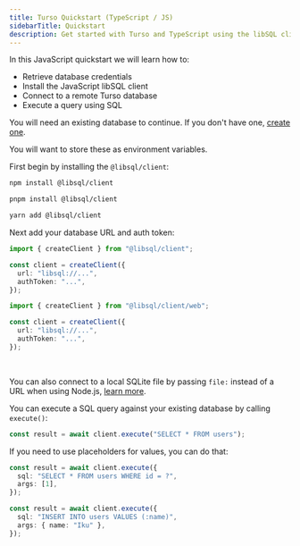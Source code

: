 ```yaml
---
title: Turso Quickstart (TypeScript / JS)
sidebarTitle: Quickstart
description: Get started with Turso and TypeScript using the libSQL client in a few simple steps
---
```


In this JavaScript quickstart we will learn how to:

- Retrieve database credentials
- Install the JavaScript libSQL client
- Connect to a remote Turso database
- Execute a query using SQL

<Steps>
  <Step title="Retrieve database credentials">

You will need an existing database to continue. If you don't have one, [create one](/quickstart).

<Snippet file="retrieve-database-credentials.mdx" />

<Info>You will want to store these as environment variables.</Info>

  </Step>

  <Step title="Install @libsql/client">

First begin by installing the `@libsql/client`:

<CodeGroup>

```bash npm
npm install @libsql/client
```

```bash pnpm
pnpm install @libsql/client
```

```bash yarn
yarn add @libsql/client
```

</CodeGroup>

  </Step>
  <Step title="Initialize a new client">
    Next add your database URL and auth token:

<CodeGroup>

```ts Node.js
import { createClient } from "@libsql/client";

const client = createClient({
  url: "libsql://...",
  authToken: "...",
});
```

```ts Edge Runtimes
import { createClient } from "@libsql/client/web";

const client = createClient({
  url: "libsql://...",
  authToken: "...",
});
```

</CodeGroup>

<br />

<Info>

You can also connect to a local SQLite file by passing `file:` instead of a URL when using Node.js, [learn
more](/local-development#sqlite).

</Info>

  </Step>
  <Step title="Execute a query using SQL">

You can execute a SQL query against your existing database by calling `execute()`:

```ts
const result = await client.execute("SELECT * FROM users");
```

If you need to use placeholders for values, you can do that:

<CodeGroup>

```ts Positional
const result = await client.execute({
  sql: "SELECT * FROM users WHERE id = ?",
  args: [1],
});
```

```ts Named
const result = await client.execute({
  sql: "INSERT INTO users VALUES (:name)",
  args: { name: "Iku" },
});
```

</CodeGroup>

  </Step>
</Steps>
